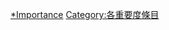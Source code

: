 {{Articles by Importance|topic=女性健康|project=女性健康}}

[[Category:女性健康專題條目|*Importance]]
[[Category:各重要度條目|Category:各重要度條目]]